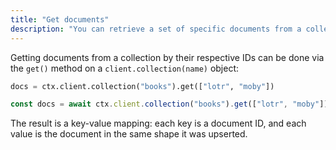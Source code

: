```yaml
---
title: "Get documents"
description: "You can retrieve a set of specific documents from a collection by calling `client.collection(name).get([ids])`."
---
```


Getting documents from a collection by their respective IDs can be done via the `get()` method on a `client.collection(name)` object:

<CodeGroup>

```python Python
docs = ctx.client.collection("books").get(["lotr", "moby"])
```


```typescript Javascript
const docs = await ctx.client.collection("books").get(["lotr", "moby"])
```

</CodeGroup>

The result is a key-value mapping: each key is a document ID, and each value is the document in the same shape it was upserted.